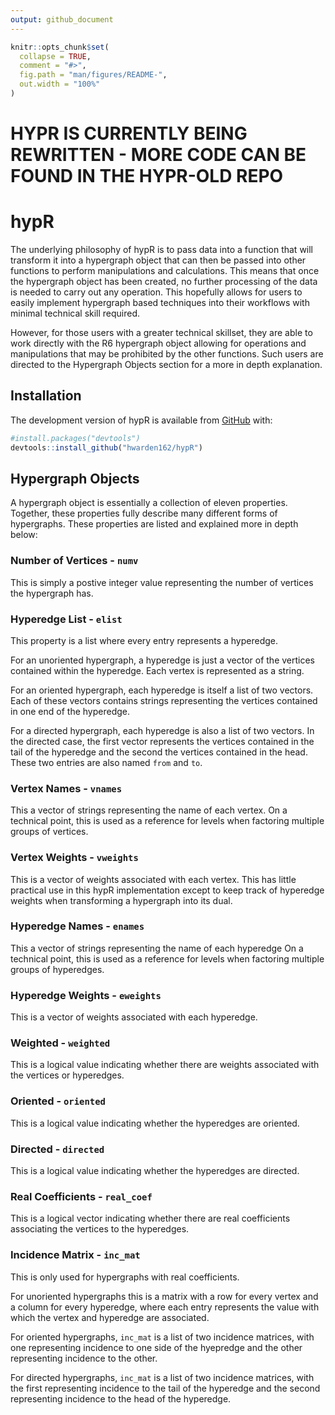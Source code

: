 ```yaml
---
output: github_document
---
```


<!-- README.md is generated from README.Rmd. Please edit that file -->

```r
knitr::opts_chunk$set(
  collapse = TRUE,
  comment = "#>",
  fig.path = "man/figures/README-",
  out.width = "100%"
)
```

# HYPR IS CURRENTLY BEING REWRITTEN - MORE CODE CAN BE FOUND IN THE HYPR-OLD REPO

# hypR

<!-- badges: start -->
<!-- badges: end -->

The underlying philosophy of hypR is to pass data into a function that will transform it into a hypergraph object that can then be passed into other functions to perform manipulations and calculations. This means that once the hypergraph object has been created, no further processing of the data is needed to carry out any operation. This hopefully allows for users to easily implement hypergraph based techniques into their workflows with minimal technical skill required.

However, for those users with a greater technical skillset, they are able to work directly with the R6 hypergraph object allowing for operations and manipulations that may be prohibited by the other functions. Such users are directed to the Hypergraph Objects section for a more in depth explanation.

## Installation

The development version of hypR is available from [GitHub](https://github.com) with:

``` r
#install.packages("devtools")
devtools::install_github("hwarden162/hypR")
```

## Hypergraph Objects

A hypergraph object is essentially a collection of eleven properties. Together, these properties fully describe many different forms of hypergraphs. These properties are listed and explained more in depth below:

### Number of Vertices - `numv`

This is simply a postive integer value representing the number of vertices the hypergraph has.

### Hyperedge List - `elist`

This property is a list where every entry represents a hyperedge.

For an unoriented hypergraph, a hyperedge is just a vector of the vertices contained within the hyperedge. Each vertex is represented as a string.

For an oriented hypergraph, each hyperedge is itself a list of two vectors. Each of these vectors contains strings representing the vertices contained in one end of the hyperedge.

For a directed hypergraph, each hyperedge is also a list of two vectors. In the directed case, the first vector represents the vertices contained in the tail of the hyperedge and the second the vertices contained in the head. These two entries are also named `from` and `to`.

### Vertex Names  - `vnames`

This a vector of strings representing the name of each vertex. On a technical point, this is used as a reference for levels when factoring multiple groups of vertices.

### Vertex Weights - `vweights`

This is a vector of weights associated with each vertex. This has little practical use in this hypR implementation except to keep track of hyperedge weights when transforming a hypergraph into its dual.

### Hyperedge Names  - `enames`

This a vector of strings representing the name of each hyperedge On a technical point, this is used as a reference for levels when factoring multiple groups of hyperedges.

### Hyperedge Weights - `eweights`

This is a vector of weights associated with each hyperedge.

### Weighted - `weighted`

This is a logical value indicating whether there are weights associated with the vertices or hyperedges.

### Oriented - `oriented`

This is a logical value indicating whether the hyperedges are oriented.

### Directed - `directed`

This is a logical value indicating whether the hyperedges are directed.

### Real Coefficients - `real_coef`

This is a logical vector indicating whether there are real coefficients associating the vertices to the hyperedges.

### Incidence Matrix - `inc_mat`

This is only used for hypergraphs with real coefficients.

For unoriented hypergraphs this is a matrix with a row for every vertex and a column for every hyperedge, where each entry represents the value with which the vertex and hyperedge are associated.

For oriented hypergraphs, `inc_mat` is a list of two incidence matrices, with one representing incidence to one side of the hyepredge and the other representing incidence to the other.

For directed hypergraphs, `inc_mat` is a list of two incidence matrices, with the first representing incidence to the tail of the hyperedge and the second representing incidence to the head of the hyperedge.
